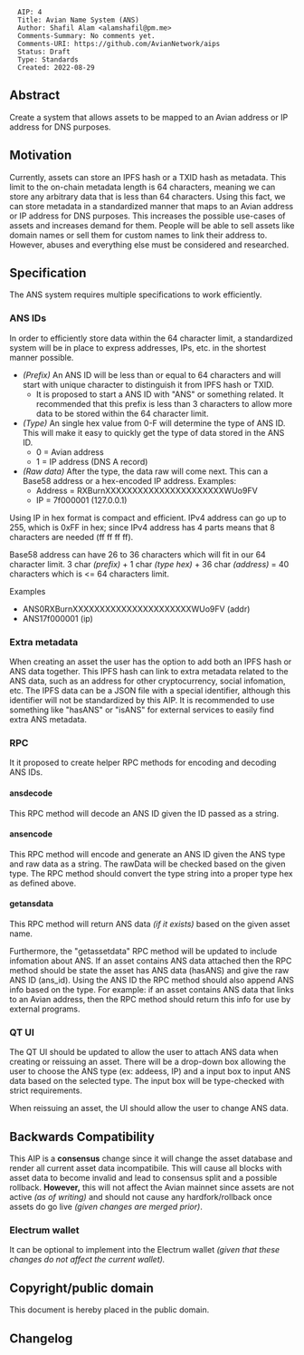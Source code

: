<pre>
  AIP: 4
  Title: Avian Name System (ANS)
  Author: Shafil Alam <alamshafil@pm.me>
  Comments-Summary: No comments yet.
  Comments-URI: https://github.com/AvianNetwork/aips
  Status: Draft
  Type: Standards
  Created: 2022-08-29
</pre>

==Abstract==
Create a system that allows assets to be mapped to an Avian address or IP address for DNS purposes.

==Motivation==
Currently, assets can store an IPFS hash or a TXID hash as metadata. This limit to the on-chain metadata length is 64 characters, 
meaning we can store any arbitrary data that is less than 64 characters. Using this fact, we can store metadata in a standardized manner that maps to an Avian address 
or IP address for DNS purposes. This increases the possible use-cases of assets and increases demand for them. People will be able to sell assets like domain names or 
sell them for custom names to link their address to. However, abuses and everything else must be considered and researched.

==Specification==
The ANS system requires multiple specifications to work efficiently.

===ANS IDs===
In order to efficiently store data within the 64 character limit, a standardized system will be in place to express addresses, IPs, etc. in the shortest manner possible.

* ''(Prefix)'' An ANS ID will be less than or equal to 64 characters and will start with unique character to distinguish it from IPFS hash or TXID. 
** It is proposed to start a ANS ID with "ANS" or something related. It recommended that this prefix is less than 3 characters to allow more data to be stored within the 64 character limit.
* ''(Type)'' An single hex value from 0-F will determine the type of ANS ID. This will make it easy to quickly get the type of data stored in the ANS ID.
** 0 = Avian address
** 1 = IP address (DNS A record)
* ''(Raw data)'' After the type, the data raw will come next. This can a Base58 address or a hex-encoded IP address. Examples:
** Address = RXBurnXXXXXXXXXXXXXXXXXXXXXXWUo9FV
** IP = 7f000001 (127.0.0.1)

Using IP in hex format is compact and efficient. IPv4 address can go up to 255, which is 0xFF in hex; since IPv4 address has 4 parts means that 8 characters are needed (ff ff ff ff).

Base58 address can have 26 to 36 characters which will fit in our 64 character limit. 3 char ''(prefix)'' + 1 char ''(type hex)'' + 36 char ''(address)'' = 40 characters which is <= 64 characters limit.

Examples
* ANS0RXBurnXXXXXXXXXXXXXXXXXXXXXXWUo9FV (addr)
* ANS17f000001 (ip)

===Extra metadata===
When creating an asset the user has the option to add both an IPFS hash or ANS data together. 
This IPFS hash can link to extra metadata related to the ANS data, such as an address for other cryptocurrency, social infomation, etc.
The IPFS data can be a JSON file with a special identifier, although this identifier will not be standardized by this AIP. 
It is recommended to use something like "hasANS" or "isANS" for external services to easily find extra ANS metadata.

===RPC===
It it proposed to create helper RPC methods for encoding and decoding ANS IDs.

====ansdecode====
This RPC method will decode an ANS ID given the ID passed as a string.

====ansencode====
This RPC method will encode and generate an ANS ID given the ANS type and raw data as a string.
The rawData will be checked based on the given type. The RPC method should convert the type string into a proper type hex as defined above.

====getansdata====
This RPC method will return ANS data ''(if it exists)'' based on the given asset name.

Furthermore, the "getassetdata" RPC method will be updated to include infomation about ANS. If an asset contains ANS data attached then the RPC method should be state the
asset has ANS data (hasANS) and give the raw ANS ID (ans_id). Using the ANS ID the RPC method should also append ANS info based on the type. 
For example: if an asset contains ANS data that links to an Avian address, then the RPC method should return this info for use by external programs.

===QT UI===
The QT UI should be updated to allow the user to attach ANS data when creating or reissuing an asset. 
There will be a drop-down box allowing the user to choose the ANS type (ex: addeess, IP) and a input box to input ANS data based on the selected type.
The input box will be type-checked with strict requirements.

When reissuing an asset, the UI should allow the user to change ANS data.

==Backwards Compatibility==

This AIP is a '''consensus''' change since it will change the asset database and render all current asset data incompatibile. 
This will cause all blocks with asset data to become invalid and lead to consensus split and a possible rollback.
'''However,''' this will not affect the Avian mainnet since assets are not active ''(as of writing)'' and should not cause any hardfork/rollback once assets do go live ''(given changes are merged prior)''. 

===Electrum wallet===
It can be optional to implement into the Electrum wallet ''(given that these changes do not affect the current wallet).''

==Copyright/public domain==
This document is hereby placed in the public domain. 

==Changelog==

